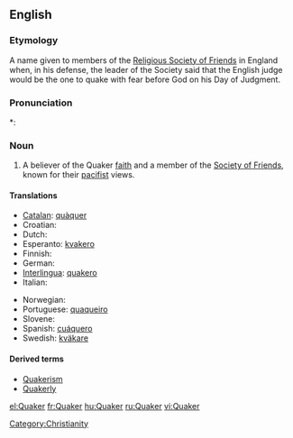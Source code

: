 {{also|Quäker}}
==English==

===Etymology===
A name given to members of the [[w:Religious Society of Friends|Religious Society of Friends]] in England when, in his defense, the leader of the Society said that the English judge would be the one to quake with fear before God on his Day of Judgment.

===Pronunciation===
*: {{rhymes|eɪkə(r)}}

===Noun===
{{en-noun}}

# {{religion}} A believer of the Quaker [[faith]] and a member of the [[Society of Friends]], known for their [[pacifist]] views.

====Translations====
{{top}}
* [[Catalan]]: [[quàquer]] {{m}}
* Croatian: {{t-|hr|kveker|m}}
* Dutch: {{t-|nl|quaker|m}}
* Esperanto: [[kvakero]]
* Finnish: {{t-|fi|kveekari}}
* German: {{t+|de|Quäker|m}}
* [[Interlingua]]: [[quakero]]
* Italian: {{t-|it|quacchero|m}}
{{mid}}
* Norwegian: {{t-|no|kveker}}
* Portuguese: [[quaqueiro]]
* Slovene: {{t-|sl|kveker|m}}
* Spanish: [[cuáquero]]
* Swedish: [[kväkare]]
{{bottom}}

====Derived terms====
* [[Quakerism]]
* [[Quakerly]]

[[Category:Christianity]]

[[el:Quaker]]
[[fr:Quaker]]
[[hu:Quaker]]
[[ru:Quaker]]
[[vi:Quaker]]